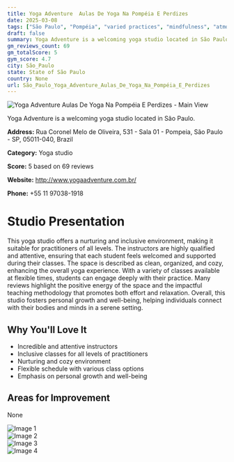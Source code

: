 ```yaml
---
title: Yoga Adventure  Aulas De Yoga Na Pompéia E Perdizes
date: 2025-03-08
tags: ["São Paulo", "Pompéia", "varied practices", "mindfulness", "atmosphere", "coziness", "São Paulo"]  
draft: false
summary: Yoga Adventure is a welcoming yoga studio located in São Paulo.
gm_reviews_count: 69
gm_totalScore: 5
gym_score: 4.7
city: São_Paulo
state: State of São Paulo
country: None
url: São_Paulo_Yoga_Adventure_Aulas_De_Yoga_Na_Pompéia_E_Perdizes
---
```


<div className="aspect-[16/9] relative my-8">
  <img 
    src="https://lh5.googleusercontent.com/p/AF1QipNln3uKEUPMYuso7ve8momewt38TXSlQCwu0YU=w1920-h1080-k-no"
    alt="Yoga Adventure  Aulas De Yoga Na Pompéia E Perdizes - Main View"
    className="object-cover absolute inset-0 w-full h-full rounded-lg"
  />
</div>

Yoga Adventure is a welcoming yoga studio located in São Paulo.

**Address:** Rua Coronel Melo de Oliveira, 531 - Sala 01 - Pompeia, São Paulo - SP, 05011-040, Brazil

**Category:** Yoga studio

**Score:** 5 based on 69 reviews

**Website:** http://www.yogaadventure.com.br/

**Phone:** +55 11 97038-1918

# Studio Presentation

This yoga studio offers a nurturing and inclusive environment, making it suitable for practitioners of all levels. The instructors are highly qualified and attentive, ensuring that each student feels welcomed and supported during their classes. The space is described as clean, organized, and cozy, enhancing the overall yoga experience. With a variety of classes available at flexible times, students can engage deeply with their practice. Many reviews highlight the positive energy of the space and the impactful teaching methodology that promotes both effort and relaxation. Overall, this studio fosters personal growth and well-being, helping individuals connect with their bodies and minds in a serene setting.



## Why You'll Love It

- Incredible and attentive instructors
- Inclusive classes for all levels of practitioners
- Nurturing and cozy environment
- Flexible schedule with various class options
- Emphasis on personal growth and well-being

## Areas for Improvement

None

<div className="grid grid-cols-1 xl:grid-cols-2 gap-4 my-8">
<div className="aspect-[4/3] relative"><img src="https://lh3.googleusercontent.com/p/AF1QipPLruzBkhI0u1qUSYv45HhBwurGhNh5O8UzgHU=w1920-h1080-k-no" alt="Image 1" className="object-cover absolute inset-0 w-full h-full rounded-lg" /></div>
<div className="aspect-[4/3] relative"><img src="https://lh5.googleusercontent.com/p/AF1QipNsE17ZyVsWTZEHDRFqIeQG9-RXJVpJwkIlEF8=w1920-h1080-k-no" alt="Image 2" className="object-cover absolute inset-0 w-full h-full rounded-lg" /></div>
<div className="aspect-[4/3] relative"><img src="https://lh5.googleusercontent.com/p/AF1QipOOtGNI_7FWnVulntmQa8Fvk0Kx_gYfh1WmszA=w1920-h1080-k-no" alt="Image 3" className="object-cover absolute inset-0 w-full h-full rounded-lg" /></div>
<div className="aspect-[4/3] relative"><img src="https://lh5.googleusercontent.com/p/AF1QipOmY5DtpaA9a6QP1n_A1aZ0gmE2SCm93wwnzGE=w1920-h1080-k-no" alt="Image 4" className="object-cover absolute inset-0 w-full h-full rounded-lg" /></div>
</div>